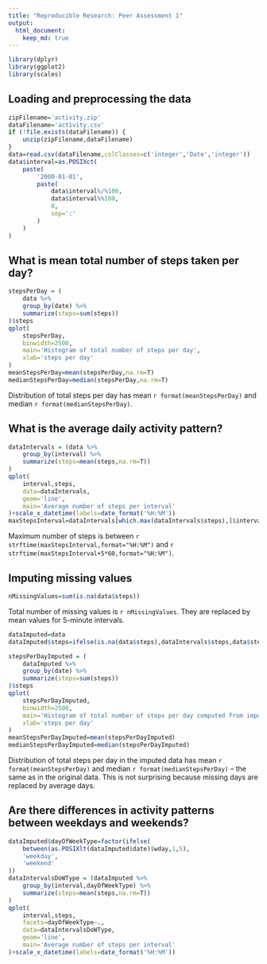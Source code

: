 ```yaml
---
title: "Reproducible Research: Peer Assessment 1"
output: 
  html_document:
    keep_md: true
---
```


```r
library(dplyr)
library(ggplot2)
library(scales)
```

## Loading and preprocessing the data

```r
zipFilename='activity.zip'
dataFilename='activity.csv'
if (!file.exists(dataFilename)) {
	unzip(zipFilename,dataFilename)
}
data=read.csv(dataFilename,colClasses=c('integer','Date','integer'))
data$interval=as.POSIXct(
	paste(
		'2000-01-01',
		paste(
			data$interval%/%100,
			data$interval%%100,
			0,
			sep=':'
		)
	)
)
```


## What is mean total number of steps taken per day?

```r
stepsPerDay = (
	data %>% 
	group_by(date) %>% 
	summarize(steps=sum(steps))
)$steps
qplot(
	stepsPerDay,
	binwidth=2500,
	main='Histogram of total number of steps per day',
	xlab='steps per day'
)
meanStepsPerDay=mean(stepsPerDay,na.rm=T)
medianStepsPerDay=median(stepsPerDay,na.rm=T)
```

Distribution of total steps per day has mean `r format(meanStepsPerDay)` and median `r format(medianStepsPerDay)`.


## What is the average daily activity pattern?

```r
dataIntervals = (data %>%
	group_by(interval) %>%
	summarize(steps=mean(steps,na.rm=T))
)
qplot(
	interval,steps,
	data=dataIntervals,
	geom='line',
	main='Average number of steps per interval'
)+scale_x_datetime(labels=date_format('%H:%M'))
maxStepsInterval=dataIntervals[which.max(dataIntervals$steps),]$interval
```

Maximum number of steps is between `r strftime(maxStepsInterval,format="%H:%M")` and `r strftime(maxStepsInterval+5*60,format="%H:%M")`.


## Imputing missing values

```r
nMissingValues=sum(is.na(data$steps))
```

Total number of missing values is `r nMissingValues`. They are replaced by mean values for 5-minute intervals.

```r
dataImputed=data
dataImputed$steps=ifelse(is.na(data$steps),dataIntervals$steps,data$steps)
```

```r
stepsPerDayImputed = (
	dataImputed %>% 
	group_by(date) %>% 
	summarize(steps=sum(steps))
)$steps
qplot(
	stepsPerDayImputed,
	binwidth=2500,
	main='Histogram of total number of steps per day computed from imputed data',
	xlab='steps per day'
)
meanStepsPerDayImputed=mean(stepsPerDayImputed)
medianStepsPerDayImputed=median(stepsPerDayImputed)
```

Distribution of total steps per day in the imputed data has mean `r format(meanStepsPerDay)` and median `r format(medianStepsPerDay)` -- the same as in the original data. This is not surprising because missing days are replaced by average days.


## Are there differences in activity patterns between weekdays and weekends?

```r
dataImputed$dayOfWeekType=factor(ifelse(
	between(as.POSIXlt(dataImputed$date)$wday,1,5),
	'weekday',
	'weekend'
))
dataIntervalsDoWType = (dataImputed %>%
	group_by(interval,dayOfWeekType) %>%
	summarize(steps=mean(steps,na.rm=T))
)
qplot(
	interval,steps,
	facets=dayOfWeekType~.,
	data=dataIntervalsDoWType,
	geom='line',
	main='Average number of steps per interval'
)+scale_x_datetime(labels=date_format('%H:%M'))
```
